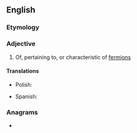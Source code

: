 ==English==

===Etymology===
{{suffix|en|fermion|ic}}

===Adjective===
{{en-adj|-}}

# {{lb|en|physics}} Of, pertaining to, or characteristic of [[fermion]]s

====Translations====
{{trans-top|of, pertaining to, or characteristic of fermions}}
* Polish: {{t|pl|fermionowy|m}}
{{trans-mid}}
* Spanish: {{t+|es|fermiónico|m}}
{{trans-bottom}}

===Anagrams===
* {{anagrams|en|a=cefiimnor|formicine|microfine}}